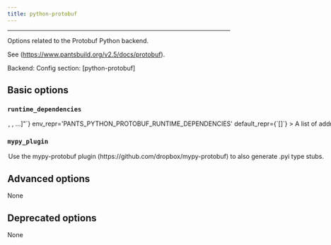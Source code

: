 ```yaml
---
title: python-protobuf
---
```



---


Options related to the Protobuf Python backend.

See (https://www.pantsbuild.org/v2.5/docs/protobuf).

Backend: <span className="color--primary"></span>
Config section: <span className="color--primary">[python-protobuf]</span>

<span className={styles.options}>

## Basic options


### `runtime_dependencies`

<Option
  cli_repr={`--python-protobuf-runtime-dependencies="[<target_option>, <target_option>, ...]"`}
  env_repr='PANTS_PYTHON_PROTOBUF_RUNTIME_DEPENDENCIES'
  default_repr={`[]`}
>

A list of addresses to `python_requirement_library` targets for the runtime dependencies needed for generated Python code to work. For example, `['3rdparty/python:protobuf', '3rdparty/python:grpcio']`. These dependencies will be automatically added to every `protobuf_library` target

</Option>

### `mypy_plugin`

<Option
  cli_repr={`--[no-]python-protobuf-mypy-plugin`}
  env_repr='PANTS_PYTHON_PROTOBUF_MYPY_PLUGIN'
  default_repr={`False`}
>

Use the `mypy-protobuf` plugin (https://github.com/dropbox/mypy-protobuf) to also generate .pyi type stubs.

</Option>

## Advanced options

None

## Deprecated options

None


</span>
